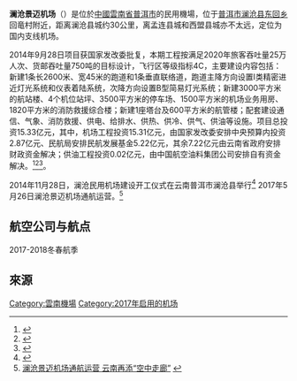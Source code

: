 {{Infobox Airport |
 airport_name = 澜沧景迈机场<br>{{lang|en|Lancang Jingmai Airport}} |
 photo = |
 type = 公共 |
 opened = 2017-05-26 |
 run by =  |
 city = [[雲南省|雲南]][[普洱市|普洱市]][[澜沧县|澜沧县]] |
 distance_to_city = 30公里 |
 elevation =  |
 IATA = JMJ |
 ICAO = ZPJM |
 coordinates=|
 runway1_heading =  |
 runway1_feet =  |
 runway1_meter =  |
 runway1_surface =  |
}}

'''澜沧景迈机场'''（{{airport codes|JMJ|ZPJM}}）是位於[[中國|中國]][[雲南省|雲南省]][[普洱市|普洱市]]的民用機場，位于[[普洱市|普洱市]][[澜沧县|澜沧县]][[东回乡|东回乡]]回竜村附近，距离澜沧县城约30公里，离孟连县城和西盟县城亦不太远，定位为国内支线机场。

2014年9月28日项目获国家发改委批复，本期工程按满足2020年旅客吞吐量25万人次、货邮吞吐量750吨的目标设计，飞行区等级指标4C，主要建设内容包括：新建1条长2600米、宽45米的跑道和1条垂直联络道，跑道主降方向设置I类精密进近灯光系统和仪表着陆系统，次降方向设置B型简易灯光系统；新建3000平方米的航站楼、4个机位站坪、3500平方米的停车场、1500平方米的机场业务用房、1820平方米的消防救援综合楼；新建1座塔台及600平方米的航管楼；配套建设通信、气象、消防救援、供电、给排水、供热、供冷、供气、供油等设施。项目总投资15.33亿元，其中，机场工程投资15.31亿元，由国家发改委安排中央预算内投资2.87亿元、民航局安排民航发展基金5.22亿元，其余7.22亿元由云南省政府安排财政资金解决；供油工程投资0.02亿元，由中国航空油料集团公司安排自有资金解决。<ref>{{Cite web |url=http://news.carnoc.com/list/297/297302.html |title=发改委密集批复5个新建机场项目 投资54.9亿 |access-date=2014-10-22 |archive-date=2014-10-28 |archive-url=https://web.archive.org/web/20141028191750/http://news.carnoc.com/list/297/297302.html |dead-url=no }}</ref><ref name="yunnan">{{cite news |url=http://yn.yunnan.cn/html/2013-01/21/content_2586767.htm |title=澜沧支线机场正式获批 争取“十二五”期间通航 |newspaper=云南网 |language=中文 |date=2013-01-21 |accessdate=2014-04-15 |archive-url=https://web.archive.org/web/20130402023547/http://yn.yunnan.cn/html/2013-01/21/content_2586767.htm |archive-date=2013-04-02 |dead-url=yes }}</ref><ref>{{Cite web |url=http://news.carnoc.com/list/298/298390.html |title=云南省澜沧民用机场工程可行性研究报告获批 |access-date=2014-11-03 |archive-date=2019-06-05 |archive-url=https://web.archive.org/web/20190605112512/http://news.carnoc.com/list/298/298390.html |dead-url=no }}</ref>。

2014年11月28日，澜沧民用机场建设开工仪式在云南普洱市澜沧县举行<ref>{{Cite web |url=http://news.carnoc.com/list/300/300464.html |title=云南澜沧民用机场全面开工建设 |access-date=2014-12-05 |archive-date=2019-06-05 |archive-url=https://web.archive.org/web/20190605052410/http://news.carnoc.com/list/300/300464.html |dead-url=no }}</ref> 2017年5月26日澜沧景迈机场通航运营。<ref>[http://news.carnoc.com/list/404/404515.html 澜沧景迈机场通航运营 云南再添“空中走廊”] {{webarchive|url=https://web.archive.org/web/20170701084116/http://news.carnoc.com/list/404/404515.html |date=2017-07-01 }}</ref>

==航空公司与航点==
2017-2018冬春航季
{{Airport-dest-list
| {{flagicon|PRC}} [[祥鹏航空|祥鹏航空]]（8L）| [[昆明长水国际机场|昆明]]
| {{flagicon|PRC}} [[中国东方航空|中国东方航空]]（MU）| [[昆明长水国际机场|昆明]]
| {{flagicon|PRC}} [[华夏航空|华夏航空]]（G5）| [[西双版纳嘎洒国际机场|西双版纳]]、[[保山云瑞机场|保山]]、[[德宏芒市机场|芒市]]
}}

== 來源 ==
{{reflist}}
{{雲南機場}}
{{中华人民共和国机场}}

[[Category:雲南機場|Category:雲南機場]]
[[Category:2017年启用的机场|Category:2017年启用的机场]]